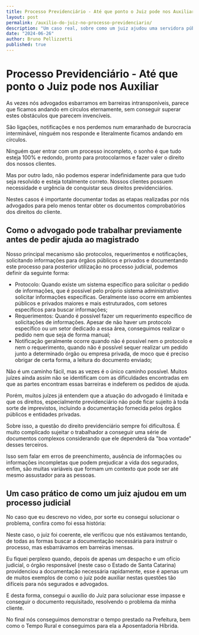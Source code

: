 ```yaml
---
title: Processo Previdenciário - Até que ponto o Juiz pode nos Auxiliar
layout: post
permalink: /auxilio-do-juiz-no-processo-previdenciario/
description: "Um caso real, sobre como um juiz ajudou uma servidora pública conseguir a sua aposentadoria"
date: "2024-06-26"
author: Bruno Pellizzetti
published: true
---
```


# Processo Previdenciário - Até que ponto o Juiz pode nos Auxiliar

As vezes nós advogados esbarramos em barreiras intransponíveis, parece que ficamos andando em círculos eternamente, sem conseguir superar estes obstáculos que parecem invencíveis.

São ligações, notificações e nos perdemos num emaranhado de burocracia interminável, ninguém nos responde e literalmente ficamos andando em círculos.

Ninguém quer entrar com um processo incompleto, o sonho é que tudo esteja 100% e redondo, pronto para protocolarmos e fazer valer o direito dos nossos clientes.

Mas por outro lado, não podemos esperar indefinidamente para que tudo seja resolvido e esteja totalmente correto. Nossos clientes possuem necessidade e urgência de conquistar seus direitos previdenciários.

Nestes casos é importante documentar todas as etapas realizadas por nós advogados para pelo menos tentar obter os documentos comprobatórios dos direitos do cliente.

## Como o advogado pode trabalhar previamente antes de pedir ajuda ao magistrado

Nosso principal mecanismo são protocolos, requerimentos e notificações, solicitando informações para órgãos públicos e privados e documentando este processo para posterior utilização no processo judicial, podemos definir da seguinte forma:

- Protocolo: Quando existe um sistema específico para solicitar o pedido de informações, que é possível pelo próprio sistema administrativo solicitar informações específicas. Geralmente isso ocorre em ambientes públicos e privados maiores e mais estruturados, com setores específicos para buscar informações;
- Requerimentos: Quando é possível fazer um requerimento específico de solicitações de informações. Apesar de não haver um protocolo específico ou um setor dedicado a essa área, conseguimos realizar o pedido nem que seja de forma manual;
- Notificação geralmente ocorre quando não é possível nem o protocolo e nem o requerimento, quando não é possível sequer realizar um pedido junto a determinado órgão ou empresa privada, de moco que é preciso obrigar de certa forma, a leitura do documento enviado;

Não é um caminho fácil, mas as vezes é o único caminho possível. Muitos juízes ainda assim não se identificam com as dificuldades encontradas em que as partes encontram essas barreiras e indeferem os pedidos de ajuda.

Porém, muitos juízes já entendem que a atuação do advogado é limitada e que os direitos, especialmente previdenciário não pode ficar sujeito à toda sorte de imprevistos, incluindo a documentação fornecida pelos órgãos públicos e entidades privadas.

Sobre isso, a questão do direito previdenciário sempre foi dificultosa. É muito complicado sujeitar o trabalhador a conseguir uma série de documentos complexos considerando que ele dependerá da "boa vontade" desses terceiros.

Isso sem falar em erros de preenchimento, ausência de informações ou informações incompletas que podem prejudicar a vida dos segurados, enfim, são muitas variáveis que formam um contexto que pode ser até mesmo assustador para as pessoas.

## Um caso prático de como um juiz ajudou em um processo judicial

No caso que eu descrevo no video, por sorte eu consegui solucionar o problema, confira como foi essa história:

<div className="moldura">
  <div className="video">
    <LiteYouTubeEmbed webp id="M0xgOd78F9M" adNetwork playlist={false}
    title="Ajuda do juiz no seu processo" noCookie />
  </div>
</div>

Neste caso, o juiz foi coerente, ele verificou que nós estávamos tentando, de todas as formas buscar a documentação necessária para instruir o processo, mas esbarrávamos em barreiras imensas.

Eu fiquei perplexo quando, depois de apenas um despacho e um ofício judicial, o órgão responsável (neste caso o Estado de Santa Catarina) providenciou a documentação necessária rapidamente, esse é apenas um de muitos exemplos de como o juiz pode auxiliar nestas questões tão difíceis para nós segurados e advogados.

E desta forma, consegui o auxílio do Juiz para solucionar esse impasse e conseguir o documento requisitado, resolvendo o problema da minha cliente.

No final nós conseguimos demonstrar o tempo prestado na Prefeitura, bem como o Tempo Rural e conseguimos para ela a Aposentadoria Híbrida.
